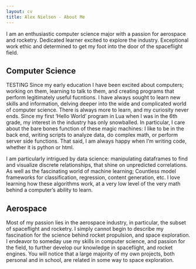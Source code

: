 ```yaml
---
layout: cv
title: Alex Nielsen - About Me
---
```

I am an enthusiastic computer science major with a passion for aerospace and rocketry. Dedicated learner excited to explore the industry. Exceptional work ethic and determined to get my foot into the door of the spaceflight field.

## Computer Science
TESTING Since my early education I have been excited about computers; working on them, learning to talk to them, and creating programs that perform legitimately useful fucntions. I have always sought to learn new skills and information, delving deeper into the wide and complicated world of computer science. There is always more to learn, and my curiosity never ends. Since my first 'Hello World' program in Lua when I was in the 6th grade, my interest in the industry has only snowballed. In particular, I care about the bare bones function of these magic machines: I like to be in the back end, writing scripts to analyze data, do complex math, or perform server side functions. That said, I am always happy when I'm writing code, whether it is python or html.    

I am particularly intrigued by data science: manipulating dataframes to find and visualize discrete relationships, that shine on unpredicted correlations. As well as the fascinating world of machine learning; Countless model frameworks for classification, regression, content generation, etc. I love learning how these algorithms work, at a very low level of the very math behind a computer's ability to learn. 

## Aerospace
Most of my passion lies in the aerospace industry, in particular, the subset of spaceflight and rocketry. I simply cannot begin to describe my fascination for the science behind rocket propulsion, and space exploration. I endeavor to someday use my skills in computer science, and passion for the field, to further develop our knowledge in spaceflight, and rocket engines. You will notice that a large majority of my own projects, both personal and in school, are related in some way to space exploration.

<!-- ### Footer

Last updated: April 2024 -->
